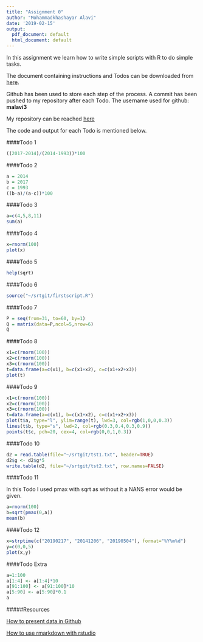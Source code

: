 ```yaml
---
title: "Assignment 0"
author: "Mohammadkhashayar Alavi"
date: '2019-02-15'
output:
  pdf_document: default
  html_document: default
---
```


In this assignment we learn how to write simple scripts with R to do simple tasks.

The document containing instructions and Todos can be downloaded from [here](https://cran.r-project.org/doc/contrib/Torfs+Brauer-Short-R-Intro.pdf).

Github has been used to store each step of the process. A commit has been pushed to my repository after each Todo. The username used for github: **malavi3**

My repository can be reached [here](https://github.com/malavi3/srtgit)

The code and output for each Todo is mentioned below.

####Todo 1
```r
((2017-2014)/(2014-1993))*100
```

####Todo 2
```r
a = 2014
b = 2017
c = 1993
((b-a)/(a-c))*100
```

####Todo 3
```r
a=c(4,5,8,11)
sum(a)
```

####Todo 4
```r
x=rnorm(100)
plot(x)
```

####Todo 5
```r
help(sqrt)
```

####Todo 6
```r
source("~/srtgit/firstscript.R")
```

####Todo 7
```r
P = seq(from=31, to=60, by=1)
Q = matrix(data=P,ncol=5,nrow=6)
Q 
```

####Todo 8
```r
x1=c(rnorm(100))
x2=c(rnorm(100))
x3=c(rnorm(100))
t=data.frame(a=c(x1), b=c(x1+x2), c=c(x1+x2+x3))
plot(t)
```

####Todo 9
```r
x1=c(rnorm(100))
x2=c(rnorm(100))
x3=c(rnorm(100))
t=data.frame(a=c(x1), b=c(x1+x2), c=c(x1+x2+x3))
plot(t$a, type="l", ylim=range(t), lwd=3, col=rgb(1,0,0,0.3))
lines(t$b, type="s", lwd=2, col=rgb(0.3,0.4,0.3,0.9))
points(t$c, pch=20, cex=4, col=rgb(0,0,1,0.3))
```

####Todo 10
```r
d2 = read.table(file="~/srtgit/tst1.txt", header=TRUE)
d2$g <- d2$g*5
write.table(d2, file="~/srtgit/tst2.txt", row.names=FALSE)
```

####Todo 11

In this Todo I used pmax with sqrt as without it a NANS error would be given.

```r
a=rnorm(100)
b=sqrt(pmax(0,a))
mean(b)
```

####Todo 12
```r
x=strptime(c("20190217", "20141206", "20190504"), format="%Y%m%d")
y=c(0,0,5)
plot(x,y)
```

####Todo Extra
```r
a=1:100
a[1:4] <- a[1:4]*10
a[91:100] <- a[91:100]*10
a[5:90] <- a[5:90]*0.1
a
```


#####Resources

[How to present data in Github](https://www.dataquest.io/blog/how-to-share-data-science-portfolio/)

[How to use rmarkdown with rstudio](http://rmarkdown.rstudio.com/)


